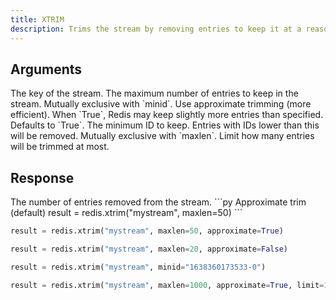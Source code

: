 ```yaml
---
title: XTRIM
description: Trims the stream by removing entries to keep it at a reasonable size.
---
```


## Arguments

<ParamField body="key" type="str" required>
  The key of the stream.
</ParamField>

<ParamField body="maxlen" type="int">
  The maximum number of entries to keep in the stream. Mutually exclusive with `minid`.
</ParamField>

<ParamField body="approximate" type="bool" default="True">
  Use approximate trimming (more efficient). When `True`, Redis may keep slightly more entries than specified. Defaults to `True`.
</ParamField>

<ParamField body="minid" type="str">
  The minimum ID to keep. Entries with IDs lower than this will be removed. Mutually exclusive with `maxlen`.
</ParamField>

<ParamField body="limit" type="int">
  Limit how many entries will be trimmed at most.
</ParamField>

## Response

<ResponseField type="int">
  The number of entries removed from the stream.
</ResponseField>

<RequestExample>
```py Approximate trim (default)
result = redis.xtrim("mystream", maxlen=50)
```

```py Approximate trim (explicit)
result = redis.xtrim("mystream", maxlen=50, approximate=True)
```

```py Exact trim
result = redis.xtrim("mystream", maxlen=20, approximate=False)
```

```py Trim by minimum ID
result = redis.xtrim("mystream", minid="1638360173533-0")
```

```py Approximate trim with limit
result = redis.xtrim("mystream", maxlen=1000, approximate=True, limit=100)
```
</RequestExample>